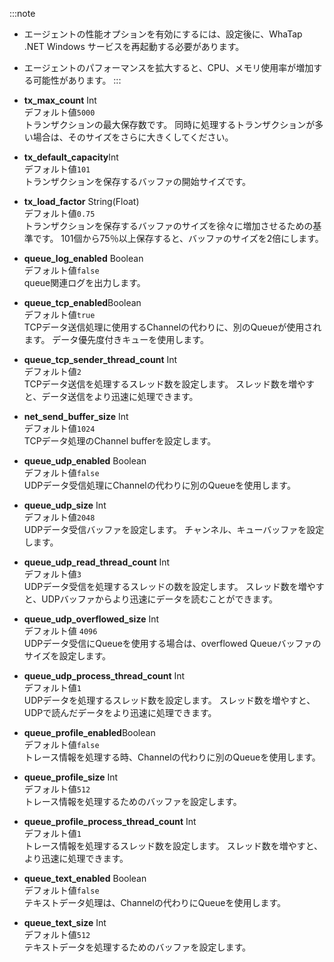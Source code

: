 :::note

-   エージェントの性能オプションを有効にするには、設定後に、WhaTap .NET Windows サービスを再起動する必要があります。

-   エージェントのパフォーマンスを拡大すると、CPU、メモリ使用率が増加する可能性があります。
    :::

-   **tx_max_count** <span class='type'>Int</span><br/>
    デフォルト値`5000`<br/>トランザクションの最大保存数です。 同時に処理するトランザクションが多い場合は、そのサイズをさらに大きくしてください。

-   **tx_default_capacity**<span class='type'>Int</span><br/>
    デフォルト値`101`<br/>トランザクションを保存するバッファの開始サイズです。

-   **tx_load_factor** <span class='type'>String(Float)</span><br/>
    デフォルト値`0.75`<br/>トランザクションを保存するバッファのサイズを徐々に増加させるための基準です。 101個から75％以上保存すると、バッファのサイズを2倍にします。
                              

-   **queue_log_enabled** <span class='type'>Boolean</span><br/>
    デフォルト値`false`<br/>queue関連ログを出力します。

-   **queue_tcp_enabled**<span class='type'>Boolean</span><br/>デフォルト値`true`<br/>
    TCPデータ送信処理に使用するChannelの代わりに、別のQueueが使用されます。 データ優先度付きキューを使用します。

-   **queue_tcp_sender_thread_count** <span class='type'>Int</span><br/>デフォルト値`2`<br/> 
    TCPデータ送信を処理するスレッド数を設定します。 スレッド数を増やすと、データ送信をより迅速に処理できます。 

-   **net_send_buffer_size** <span class='type'>Int</span><br/>デフォルト値`1024`<br/> 
    TCPデータ処理のChannel bufferを設定します。

-   **queue_udp_enabled** <span class='type'>Boolean</span><br/>デフォルト値`false`<br/> 
    UDPデータ受信処理にChannelの代わりに別のQueueを使用します。

-   **queue_udp_size** <span class='type'>Int</span><br/>デフォルト値`2048`<br/> 
    UDPデータ受信バッファを設定します。 チャンネル、キューバッファを設定します。 

-   **queue_udp_read_thread_count** <span class='type'>Int</span><br/>デフォルト値`3`<br/> 
    UDPデータ受信を処理するスレッドの数を設定します。 スレッド数を増やすと、UDPバッファからより迅速にデータを読むことができます。 

-   **queue_udp_overflowed_size** <span class='type'>Int</span><br/>デフォルト値 `4096`<br/> 
    UDPデータ受信にQueueを使用する場合は、overflowed Queueバッファのサイズを設定します。

-   **queue_udp_process_thread_count** <span class='type'>Int</span><br/>デフォルト値`1`<br/> 
    UDPデータを処理するスレッド数を設定します。 スレッド数を増やすと、UDPで読んだデータをより迅速に処理できます。

-   **queue_profile_enabled**<span class='type'>Boolean</span><br/>デフォルト値`false`<br/>
    トレース情報を処理する時、Channelの代わりに別のQueueを使用します。

-   **queue_profile_size** <span class='type'>Int</span><br/>デフォルト値`512`<br/> 
    トレース情報を処理するためのバッファを設定します。

-   **queue_profile_process_thread_count** <span class='type'>Int</span><br/>デフォルト値`1`<br/> 
    トレース情報を処理するスレッド数を設定します。 スレッド数を増やすと、より迅速に処理できます。

-   **queue_text_enabled** <span class='type'>Boolean</span><br/>デフォルト値`false`<br/> 
    テキストデータ処理は、Channelの代わりにQueueを使用します。

-   **queue_text_size** <span class='type'>Int</span><br/>デフォルト値`512`<br/> 
    テキストデータを処理するためのバッファを設定します。
